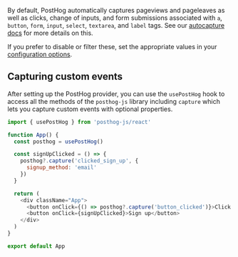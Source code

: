 
By default, PostHog automatically captures pageviews and pageleaves as well as clicks, change of inputs, and form submissions associated with `a`, `button`, `form`, `input`, `select`, `textarea`, and `label` tags. See our [autocapture docs](/docs/product-analytics/autocapture) for more details on this.

If you prefer to disable or filter these, set the appropriate values in your [configuration options](/docs/libraries/js/config).

## Capturing custom events

After setting up the PostHog provider, you can use the `usePostHog` hook to access all the methods of the `posthog-js` library including `capture` which lets you capture custom events with optional properties.

```js
import { usePostHog } from 'posthog-js/react'

function App() {
  const posthog = usePostHog()

  const signUpClicked = () => {
    posthog?.capture('clicked_sign_up', {
      signup_method: 'email'
    })
  }

  return (
    <div className="App">
      <button onClick={() => posthog?.capture('button_clicked')}>Click me</button>
      <button onClick={signUpClicked}>Sign up</button>
    </div>
  )
}

export default App
```